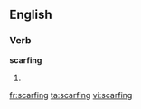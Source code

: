 ==English==

===Verb===
'''scarfing'''

# {{present participle of|[[scarf]]}}

[[fr:scarfing]]
[[ta:scarfing]]
[[vi:scarfing]]